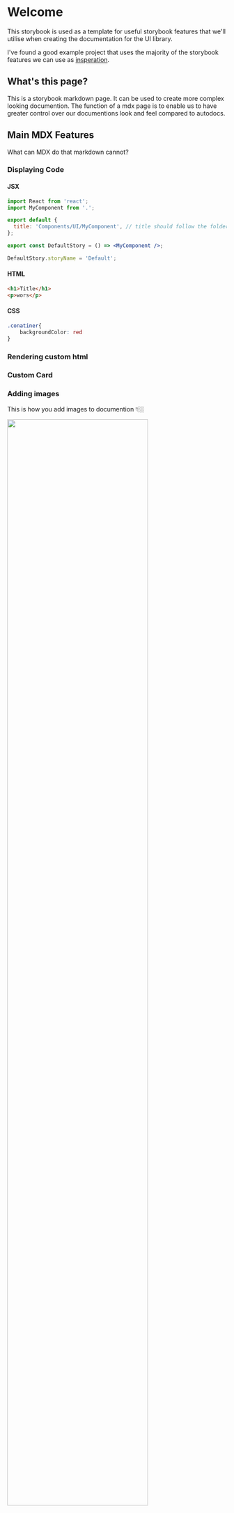 
# Welcome

This storybook is used as a template for useful storybook features that we'll utilise when creating the documentation for the UI library.

I've found a good example project that uses the majority of the storybook features we can use as [insperation](https://metamask.github.io/metamask-storybook/?path=/docs/getting-started-introduction--docs
).
## What's this page?
This is a storybook markdown page.
It can be used to create more complex looking documention. The function of a mdx page is to enable us to have greater control over our documentions look and feel compared to autodocs.

## Main MDX Features
What can MDX do that markdown cannot?
### Displaying Code

#### JSX

```jsx
import React from 'react';
import MyComponent from '.';

export default {
  title: 'Components/UI/MyComponent', // title should follow the folder structure location of the component. Don't use spaces.
};

export const DefaultStory = () => <MyComponent />;

DefaultStory.storyName = 'Default';
```

#### HTML
```html
<h1>Title</h1>
<p>wors</p>
```
#### CSS
```css
.conatiner{
    backgroundColor: red
}
```

### Rendering custom html
<div style={{
    textAlign: 'center',
    backgroundColor: 'white',
    padding: 32,
    boxShadow: "rgba(0, 0, 0, 0.1) 0px 4px 12px"
  }}
>
<h3>Custom Card</h3>
</div>

### Adding images
This is how you add images to documention 👇🏼
<div
  style={{
    textAlign: 'center',
    backgroundColor: 'var(--color-background-alternative)',
    padding: 32,
  }}
>
  <img width="80%" src={designTokenDiagramImage} />
</div>

<br />
<br />